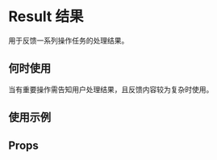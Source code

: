# Result 结果

用于反馈一系列操作任务的处理结果。

## 何时使用

当有重要操作需告知用户处理结果，且反馈内容较为复杂时使用。

## 使用示例

<!-- Inject Stories -->

## Props

<!-- Inject Props -->
